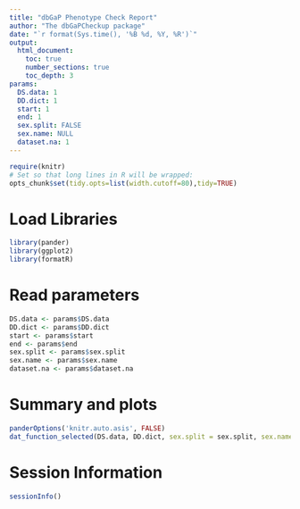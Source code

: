 ```yaml
---
title: "dbGaP Phenotype Check Report"
author: "The dbGaPCheckup package"
date: "`r format(Sys.time(), '%B %d, %Y, %R')`"
output:
  html_document:
    toc: true
    number_sections: true
    toc_depth: 3
params:
  DS.data: 1
  DD.dict: 1
  start: 1
  end: 1
  sex.split: FALSE
  sex.name: NULL
  dataset.na: 1
---
```


```r
require(knitr)
# Set so that long lines in R will be wrapped:
opts_chunk$set(tidy.opts=list(width.cutoff=80),tidy=TRUE)
```

# Load Libraries

```r
library(pander)
library(ggplot2)
library(formatR)
```

# Read parameters

```r
DS.data <- params$DS.data
DD.dict <- params$DD.dict
start <- params$start
end <- params$end
sex.split <- params$sex.split
sex.name <- params$sex.name
dataset.na <- params$dataset.na
```

# Summary and plots

```r
panderOptions('knitr.auto.asis', FALSE)
dat_function_selected(DS.data, DD.dict, sex.split = sex.split, sex.name = sex.name, start = start, end = end, dataset.na = dataset.na)
```

# Session Information

```r
sessionInfo()
```

